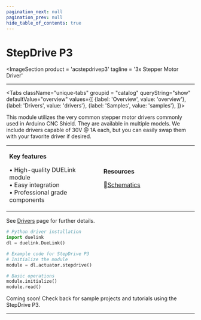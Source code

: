 ```yaml
---
pagination_next: null
pagination_prev: null
hide_table_of_contents: true
---
```



# StepDrive P3

<ImageSection
    product = 'acstepdrivep3'
    tagline = '3x Stepper Motor Driver'
></ImageSection>

---

<Tabs className="unique-tabs" groupid = "catalog" queryString="show" defaultValue="overview"
  values={[
    {label: 'Overview', value: 'overview'},
    {label: 'Drivers', value: 'drivers'},
    {label: 'Samples', value: 'samples'},
  ]}>

<TabItem value="overview">

This module utilizes the very common stepper motor drivers commonly used in Arduino CNC Shield. They are available in multiple models. We include drivers capable of 30V @ 1A each, but you can easily swap them with your favorite driver if desired.

<table><td width='50%'>

**Key features**

• High-quality DUELink module<br/>
• Easy integration<br/>
• Professional grade components<br/>

</td><td width='50%'>

**Resources**
 
📄[Schematics](/sch/gdl-acstepdrivep3-b.pdf)<br/>

</td></table>

</TabItem>

<TabItem value="drivers">

See [Drivers](../../engine/drivers) page for further details.

```python
# Python driver installation
import duelink
dl = duelink.DueLink()

# Example code for StepDrive P3
# Initialize the module
module = dl.actuator.stepdrive()

# Basic operations
module.initialize()
module.read()
```

</TabItem>

<TabItem value="samples">

Coming soon! Check back for sample projects and tutorials using the StepDrive P3.

</TabItem>

</Tabs>

---

<OrderSection
    product = "DUELink StepDrive P3 B"
    partnumber = "GDL-ACSTEPDRIVEP3-B"
    price = "$19.99"
/>
